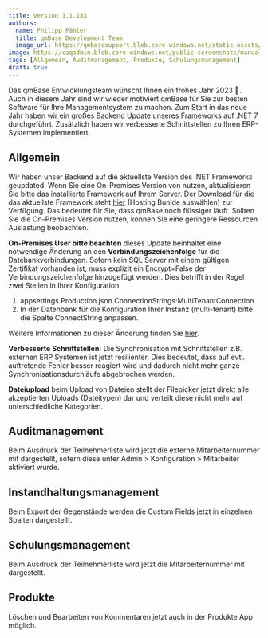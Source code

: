 ---
title: Version 1.1.183
authors:
  name: Philipp Pähler
  title: qmBase Development Team
  image_url: https://qmbasesupport.blob.core.windows.net/static-assets/img/persons/paehler_round.png
image: https://caqadmin.blob.core.windows.net/public-screenshots/manual-screenshots/2022-11-18-ageDistributionMedian.png
tags: [Allgemein, Auditmanagement, Produkte, Schulungsmanagement]
draft: true
---

Das qmBase Entwicklungsteam wünscht Ihnen ein frohes Jahr 2023 🥳.
Auch in diesem Jahr sind wir wieder motiviert qmBase für Sie zur besten Software für Ihre Managementsystem zu machen.
Zum Start in das neue Jahr haben wir ein großes Backend Update unseres Frameworks auf .NET 7 durchgeführt.
Zusätzlich haben wir verbesserte Schnittstellen zu Ihren ERP-Systemen implementiert.

<!--truncate-->

## Allgemein

Wir haben unser Backend auf die aktuellste Version des .NET Frameworks geupdated.
Wenn Sie eine On-Premises Version von nutzen, aktualisieren Sie bitte das installierte Framework auf Ihrem Server.
Der Download für die das aktuellste Framework steht [hier](https://dotnet.microsoft.com/en-us/download/dotnet/7.0) (Hosting Bunlde auswählen) zur Verfügung.
Das bedeutet für Sie, dass qmBase noch flüssiger läuft. Sollten Sie die On-Premises Version nutzen, können Sie eine geringere Ressourcen Auslastung beobachten.

**On-Premises User bitte beachten** dieses Update beinhaltet eine notwendige Änderung an den **Verbindungszeichenfolge** für die Datebankverbindungen.
Sofern kein SQL Server mit einem gültigen Zertifikat vorhanden ist, muss explizit ein Encrypt=False der Verbindungszeichenfolge hinzugefügt werden.
Dies betrifft in der Regel zwei Stellen in Ihrer Konfiguration.

1. appsettings.Production.json ConnectionStrings:MultiTenantConnection
2. In der Datenbank für die Konfiguration Ihrer Instanz (multi-tenant) bitte die Spalte ConnectString anpassen.

Weitere Informationen zu dieser Änderung finden Sie [hier](https://learn.microsoft.com/en-us/ef/core/what-is-new/ef-core-7.0/breaking-changes#encrypt-defaults-to-true-for-sql-server-connections).

**Verbesserte Schnittstellen:** Die Synchronisation mit Schnittstellen z.B. externen ERP Systemen ist jetzt resilienter.
Dies bedeutet, dass auf evtl. auftretende Fehler besser reagiert wird und dadurch nicht mehr ganze Synchronisationsdurchläufe abgebrochen werden.

**Dateiupload** beim Upload von Dateien stellt der Filepicker jetzt direkt alle akzeptierten Uploads (Dateitypen) dar und verteilt diese nicht mehr auf unterschiedliche Kategorien.

## Auditmanagement

Beim Ausdruck der Teilnehmerliste wird jetzt die externe Mitarbeiternummer mit dargestellt, sofern diese unter Admin > Konfiguration > Mitarbeiter aktiviert wurde.

## Instandhaltungsmanagement

Beim Export der Gegenstände werden die Custom Fields jetzt in einzelnen Spalten dargestellt.

## Schulungsmanagement

Beim Ausdruck der Teilnehmerliste wird jetzt die Mitarbeiternummer mit dargestellt.

## Produkte

Löschen und Bearbeiten von Kommentaren jetzt auch in der Produkte App möglich.
